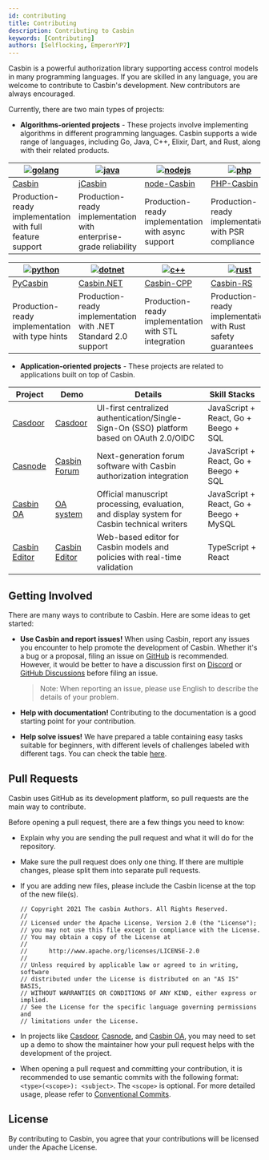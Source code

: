 ```yaml
---
id: contributing
title: Contributing
description: Contributing to Casbin
keywords: [Contributing]
authors: [Selflocking, EmperorYP7]
---
```


Casbin is a powerful authorization library supporting access control models in many programming languages. If you are skilled in any language, you are welcome to contribute to Casbin's development. New contributors are always encouraged.

Currently, there are two main types of projects:

* **Algorithms-oriented projects** - These projects involve implementing algorithms in different programming languages. Casbin supports a wide range of languages, including Go, Java, C++, Elixir, Dart, and Rust, along with their related products.

| [![golang](/img/langs/golang.png)](https://github.com/casbin/casbin) | [![java](/img/langs/java.png)](https://github.com/casbin/jcasbin) | [![nodejs](/img/langs/nodejs.png)](https://github.com/casbin/node-casbin) | [![php](/img/langs/php.png)](https://github.com/php-casbin/php-casbin) |
|----------------------------------------------------------------------|-------------------------------------------------------------------|---------------------------------------------------------------------------|------------------------------------------------------------------------|
| [Casbin](https://github.com/casbin/casbin)                           | [jCasbin](https://github.com/casbin/jcasbin)                      | [node-Casbin](https://github.com/casbin/node-casbin)                      | [PHP-Casbin](https://github.com/php-casbin/php-casbin)                 |
| Production-ready implementation with full feature support            | Production-ready implementation with enterprise-grade reliability | Production-ready implementation with async support                       | Production-ready implementation with PSR compliance                    |

| [![python](/img/langs/python.png)](https://github.com/casbin/pycasbin) | [![dotnet](/img/langs/dotnet.png)](https://github.com/casbin/Casbin.NET) | [![c++](/img/langs/cpp.png)](https://github.com/casbin/casbin-cpp) | [![rust](/img/langs/rust.png)](https://github.com/casbin/casbin-rs) |
|------------------------------------------------------------------------|--------------------------------------------------------------------------|--------------------------------------------------------------------|---------------------------------------------------------------------|
| [PyCasbin](https://github.com/casbin/pycasbin)                         | [Casbin.NET](https://github.com/casbin/Casbin.NET)                       | [Casbin-CPP](https://github.com/casbin/casbin-cpp)                 | [Casbin-RS](https://github.com/casbin/casbin-rs)                    |
| Production-ready implementation with type hints                        | Production-ready implementation with .NET Standard 2.0 support           | Production-ready implementation with STL integration                | Production-ready implementation with Rust safety guarantees         |

* **Application-oriented projects** - These projects are related to applications built on top of Casbin.

| Project | Demo | Details | Skill Stacks |
| -- | -- | -- | -- |
| [Casdoor](https://github.com/casdoor/casdoor) | [Casdoor](https://casdoor.org/) | UI-first centralized authentication/Single-Sign-On (SSO) platform based on OAuth 2.0/OIDC | JavaScript + React, Go + Beego + SQL |
| [Casnode](https://github.com/casbin/casnode) | [Casbin Forum](https://forum.casbin.com) | Next-generation forum software with Casbin authorization integration | JavaScript + React, Go + Beego + SQL |
| [Casbin OA](https://github.com/casbin/casbin-oa) | [OA system](https://oa.casbin.com) | Official manuscript processing, evaluation, and display system for Casbin technical writers | JavaScript + React, Go + Beego + MySQL |
| [Casbin Editor](https://github.com/casbin/casbin-editor) | [Casbin Editor](https://editor.casbin.org) | Web-based editor for Casbin models and policies with real-time validation | TypeScript + React |

## Getting Involved

There are many ways to contribute to Casbin. Here are some ideas to get started:

* **Use Casbin and report issues!** When using Casbin, report any issues you encounter to help promote the development of Casbin. Whether it's a bug or a proposal, filing an issue on [GitHub](https://github.com/casbin/casbin) is recommended. However, it would be better to have a discussion first on [Discord](https://discord.gg/S5UjpzGZjN) or [GitHub Discussions](https://github.com/casbin/casbin/discussions) before filing an issue.

  > Note: When reporting an issue, please use English to describe the details of your problem.

* **Help with documentation!** Contributing to the documentation is a good starting point for your contribution.

* **Help solve issues!** We have prepared a table containing easy tasks suitable for beginners, with different levels of challenges labeled with different tags. You can check the table [here](https://github.com/orgs/casbin/projects/2).

## Pull Requests

Casbin uses GitHub as its development platform, so pull requests are the main way to contribute.

Before opening a pull request, there are a few things you need to know:

* Explain why you are sending the pull request and what it will do for the repository.

* Make sure the pull request does only one thing. If there are multiple changes, please split them into separate pull requests.

* If you are adding new files, please include the Casbin license at the top of the new file(s).

  ```text
  // Copyright 2021 The casbin Authors. All Rights Reserved.
  //
  // Licensed under the Apache License, Version 2.0 (the "License");
  // you may not use this file except in compliance with the License.
  // You may obtain a copy of the License at
  //
  //      http://www.apache.org/licenses/LICENSE-2.0
  //
  // Unless required by applicable law or agreed to in writing, software
  // distributed under the License is distributed on an "AS IS" BASIS,
  // WITHOUT WARRANTIES OR CONDITIONS OF ANY KIND, either express or implied.
  // See the License for the specific language governing permissions and
  // limitations under the License.
  ```

* In projects like [Casdoor](https://github.com/casdoor/casdoor), [Casnode](https://github.com/casbin/casnode), and [Casbin OA](https://github.com/casbin/casbin-oa), you may need to set up a demo to show the maintainer how your pull request helps with the development of the project.

* When opening a pull request and committing your contribution, it is recommended to use semantic commits with the following format: ```<type>(<scope>): <subject>```. The ```<scope>``` is optional. For more detailed usage, please refer to [Conventional Commits](https://www.conventionalcommits.org/en/v1.0.0/).

## License

By contributing to Casbin, you agree that your contributions will be licensed under the Apache License.
